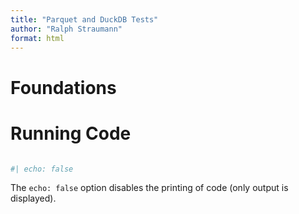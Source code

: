 ```yaml
---
title: "Parquet and DuckDB Tests"
author: "Ralph Straumann"
format: html
---
```


# Foundations



# Running Code


```r

```



```r
#| echo: false

```

The `echo: false` option disables the printing of code (only output is displayed).
